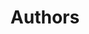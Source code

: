 ---
title: "Authors"
description: "Learn about the authors behind the Grain & Gradient."
blocks:
  - name: "HEADER"
    title: "List of Authors"
    description: "Meet the brilliant authors behind the insightful content at Grain & Gradient."
  - name: "ATTENTION"
    description: "nothing"
---